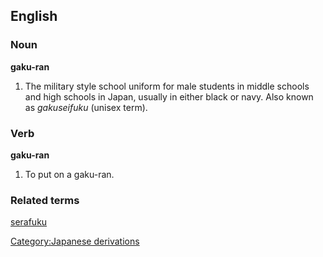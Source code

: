 ==English==

===Noun===
'''gaku-ran'''

#The military style school uniform for male students in middle schools and high schools in Japan, usually in either black or navy.  Also known as ''gakuseifuku'' (unisex term).

===Verb===
'''gaku-ran'''

#To put on a gaku-ran.

===Related terms===

[[serafuku]]

{{anagrams:en/aagknru}}
[[Category:Japanese derivations]]